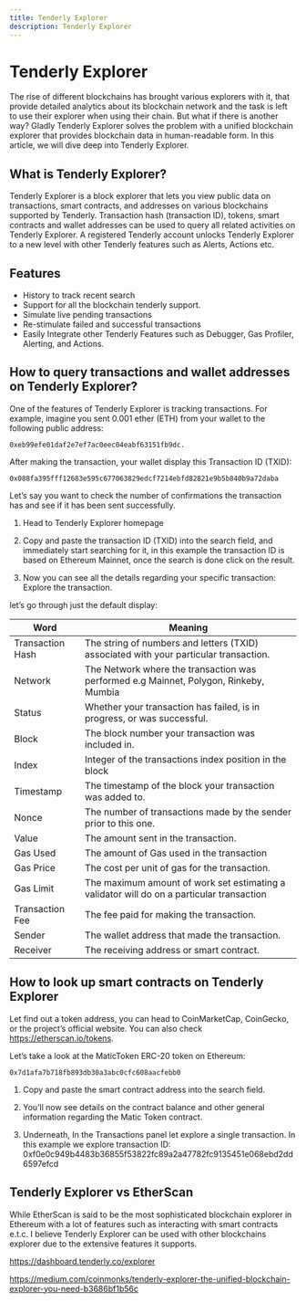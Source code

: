 ```yaml
---
title: Tenderly Explorer
description: Tenderly Explorer
---
```


# Tenderly Explorer

The rise of different blockchains has brought various explorers with it, 
that provide detailed analytics about its blockchain network 
and the task is left to use their explorer when using their chain. 
But what if there is another way? Gladly Tenderly Explorer solves 
the problem with a unified blockchain explorer that provides 
blockchain data in human-readable form. 
In this article, we will dive deep into Tenderly Explorer.

## What is Tenderly Explorer?
Tenderly Explorer is a block explorer that lets you view public data on transactions, 
smart contracts, and addresses on various blockchains supported by Tenderly. 
Transaction hash (transaction ID), tokens, smart contracts 
and wallet addresses can be used to query all related activities 
on Tenderly Explorer.
A registered Tenderly account unlocks Tenderly Explorer to 
a new level with other Tenderly features such as Alerts, Actions etc.

## Features
- History to track recent search
- Support for all the blockchain tenderly support.
- Simulate live pending transactions
- Re-stimulate failed and successful transactions
- Easily Integrate other Tenderly Features such as Debugger, 
Gas Profiler, Alerting, and Actions.

## How to query transactions and wallet addresses on Tenderly Explorer?
One of the features of Tenderly Explorer is tracking transactions. 
For example, imagine you sent 0.001 ether (ETH) from your 
wallet to the following public address:

```
0xeb99efe01daf2e7ef7ac0eec04eabf63151fb9dc.
```

After making the transaction, your wallet display this Transaction ID (TXID):

```
0x088fa395fff12683e595c677063829edcf7214ebfd82821e9b5b840b9a72daba
```

Let’s say you want to check the number of confirmations the transaction has and see if it has been sent successfully.

1. Head to Tenderly Explorer homepage

2. Copy and paste the transaction ID (TXID) into the search field, 
and immediately start searching for it, in this example the transaction ID 
is based on Ethereum Mainnet, once the search is done click on the result.

3. Now you can see all the details regarding your specific transaction: 
Explore the transaction.

let’s go through just the default display:

|Word | Meaning |
|----|----|
|Transaction Hash |	The string of numbers and letters (TXID) associated with your particular transaction.|
|Network |	The Network where the transaction was performed e.g Mainnet, Polygon, Rinkeby, Mumbia|
|Status |	Whether your transaction has failed, is in progress, or was successful.|
|Block |	The block number your transaction was included in.|
|Index |	Integer of the transactions index position in the block|
|Timestamp |	The timestamp of the block your transaction was added to.|
|Nonce |	The number of transactions made by the sender prior to this one.|
|Value |	The amount sent in the transaction.|
|Gas Used |	The amount of Gas used in the transaction|
|Gas Price |	The cost per unit of gas for the transaction.|
|Gas Limit |	The maximum amount of work set estimating a validator will do on a particular transaction|
|Transaction Fee |	The fee paid for making the transaction.|
|Sender |	The wallet address that made the transaction.|
|Receiver |	The receiving address or smart contract.|


## How to look up smart contracts on Tenderly Explorer

Let find out a token address, you can head to CoinMarketCap, CoinGecko, 
or the project’s official website. 
You can also check https://etherscan.io/tokens.

Let’s take a look at the MaticToken ERC-20 token on Ethereum:

```
0x7d1afa7b718fb893db30a3abc0cfc608aacfebb0
```

1. Copy and paste the smart contract address into the search field.

2. You’ll now see details on the contract balance and other general information regarding the Matic Token contract.

3. Underneath, In the Transactions panel 
let explore a single transaction. 
In this example we explore transaction ID: 0xf0e0c949b4483b36855f53822fc89a2a47782fc9135451e068ebd2dd6597efcd

## Tenderly Explorer vs EtherScan
While EtherScan is said to be the most sophisticated blockchain explorer 
in Ethereum with a lot of features such as interacting with smart contracts
 e.t.c.
I believe Tenderly Explorer can be used with other blockchains explorer
 due to the extensive features it supports.

https://dashboard.tenderly.co/explorer

https://medium.com/coinmonks/tenderly-explorer-the-unified-blockchain-explorer-you-need-b3686bf1b56c